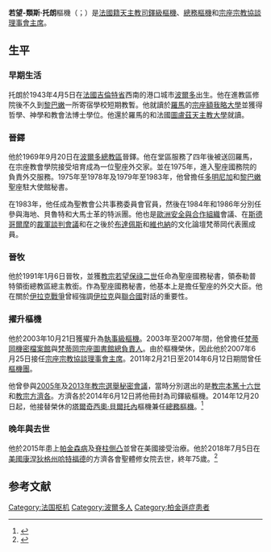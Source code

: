 {{Multiple issues|
{{Refimprove|time=2019-12-02T09:47:05+00:00}}
{{Citation style|time=2019-12-02T09:47:05+00:00}}
}}
{{NoteTA
|1=zh-hans:塔尔奇西奥; zh-hant:塔爾奇西奧; zh-hk:達濟斯;
}}
{{Infobox Christian leader
| type             = Cardinal
| honorific-prefix = 
| name             = 若望-類斯·托朗<br />Jean-Louis Tauran
| honorific-suffix =
| title            = 榮休[[總務樞機|總務樞機]]<br />[[宗座宗教協談理事會|宗座宗教協談理事會榮休主席]]
| image            = Jean-Louis Tauran Vienna 20121126.jpg
| caption          = 
| province         =
| diocese          =
| see              =
| appointed        = 
| term_start       = 2014年12月20日
| term_end         = 2018年7月5日
| predecessor      = [[塔爾奇西奧·貝爾托內|塔爾奇西奧·貝爾托內]]
| successor        = [[凱文·若瑟·法雷爾|凱文·若瑟·法雷爾]]
| other_post       = [[宗座宗教協談理事會|宗座宗教協談理事會主席]]
| ordination       = 1969年9月20日
| ordained_by      = 
| consecration     = 1991年1月6日
| consecrated_by   = [[教宗若望保祿二世|教宗若望保祿二世]]
| cardinal         = 2003年10月21日
| created_cardinal_by = 教宗若望保祿二世
| rank             = [[樞機|司鐸級樞機]]
| previous_post    = {{unbulleted list|[[國務院_(聖座)|聖座國務院副國務卿]]（1990年－2003年）|泰勒普特領銜總教區領銜總主教（1990年－2003年）|[[梵蒂岡宗座圖書館|梵蒂岡宗座圖書館總負責人]]（2003年－2007年）|[[梵蒂岡機密檔案館|梵蒂岡機密檔案館總負責人]]（2003年－2007年）|[[樞機團|樞機團]]{{link-en|首席助祭|Protodeacon}}（2011年－2014年）}}
| birth_name       =
| birth_date       = {{birth date|1943|04|05}}
| birth_place      = [[法國|法國]][[吉倫特省|吉倫特省]][[波爾多|波爾多]]
| death_date       = {{death date and age |2018|07|05|1943|04|05|df=n}}
| death_place      = [[美國|美國]][[康涅狄格州|康涅狄格州]][[哈特福德|哈特福德]]
| buried           =
| nationality      = [[法國人|法國籍]]
| religion         = [[天主教|天主教]]
| residence        =
| parents          =
| alma_mater       =
| signature        =
| motto            = {{unbulleted list|Veritate et Caritate|(For Truth and for Love)}}
| coat_of_arms     = Coat of Arms of Jean-Louis Pierre Cardinal Tauran.png
}}
'''若望-類斯·托朗'''樞機（{{lang-fr|Jean-Louis Tauran}}；{{bd|1943年|4月5日|2018年|7月5日|catIdx=Tauran}}）是[[法國人|法國籍]][[天主教|天主教]][[樞機|司鐸級樞機]]、[[總務樞機|總務樞機]]和[[宗座宗教協談理事會|宗座宗教協談理事會主席]]。

==生平==
===早期生活===
托朗於1943年4月5日在[[法國|法國]][[吉倫特省|吉倫特省]]西南的港口城市[[波爾多|波爾多]]出生。他在進教區修院後不久到[[黎巴嫩|黎巴嫩]]一所寄宿學校短期教暫。他就讀於[[羅馬|羅馬]]的[[宗座額我略大學|宗座額我略大學]]並獲得哲學、神學和教會法博士學位。他還於羅馬的{{link-en|宗座傳教士學院|Pontifical Ecclesiastical Academy}}和法國[[圖盧茲天主教大學|圖盧茲天主教大學]]就讀。

===晉鐸===
他於1969年9月20日在[[天主教波爾多總教區|波爾多總教區]]晉鐸。他在堂區服務了四年後被送回羅馬，在宗座教會學院接受培育成為一位聖座外交家。並在1975年，進入聖座國務院的負責外交服務。1975年至1978年及1979年至1983年，他曾擔任[[多明尼加|多明尼加]]和[[黎巴嫩|黎巴嫩]]聖座駐大使館秘書。

在1983年，他任成為聖教會公共事務委員會官員，然後在1984年和1986年分別任參與海地、貝魯特和大馬士革的特派團。他也是[[歐洲安全與合作組織|歐洲安全與合作組織]]會議、在[[斯德哥爾摩|斯德哥爾摩]]的[[裁軍談判會議|裁軍談判會議]]和在之後於[[布達佩斯|布達佩斯]]和[[維也納|維也納]]的文化論壇梵蒂岡代表團成員。

===晉牧===
他於1991年1月6日晉牧，並獲[[教宗若望保祿二世|教宗若望保祿二世]]任命為聖座國務秘書，領泰勒普特領銜總教區總主教銜。作為聖座國務秘書，他基本上是擔任聖座的外交大臣。他在關於[[伊拉克戰爭|伊拉克戰爭]]曾經強調[[伊拉克|伊拉克]]與[[聯合國|聯合國]]對話的重要性。

===擢升樞機===
他於2003年10月21日獲擢升為[[樞機|執事級樞機]]。2003年至2007年間，他曾擔任[[梵蒂岡機密檔案館|梵蒂岡機密檔案館]]與[[梵蒂岡宗座圖書館|梵蒂岡宗座圖書館總負責人]]。由於{{link-en|保祿·普帕爾|Paul Poupard}}樞機榮休，因此他於2007年6月25日接任[[宗座宗教協談理事會|宗座宗教協談理事會主席]]。2011年2月21日至2014年6月12日期間曾任[[樞機團|樞機團]]{{link-en|首席助祭|Protodeacon}}。

他曾參與[[2005年教宗選舉秘密會議|2005年]]及[[2013年教宗選舉秘密會議|2013年教宗選舉秘密會議]]，當時分別選出的是[[教宗本篤十六世|教宗本篤十六世]]和[[教宗方濟各|教宗方濟各]]。方濟各於2014年6月12日將他冊封為司鐸級樞機。2014年12月20日起，他接替榮休的[[塔爾奇西奧·貝爾托內|塔爾奇西奧·貝爾托內]]樞機兼任[[總務樞機|總務樞機]]。<ref>{{cite web|url=http://www2.fiu.edu/~mirandas/consistories-xx.htm#JohnPaulII|title=The Cardinals of the Holy Roman Church|accessdate=2015-01-26|archive-date=2015-01-29|archive-url=https://web.archive.org/web/20150129030559/http://www2.fiu.edu/~mirandas/consistories-xx.htm#JohnPaulII|dead-url=no}}</ref>

===晚年與去世===
他於2015年患上[[帕金森病|帕金森病]]及[[脊柱側凸|脊柱側凸]]並曾在美國接受治療。他於2018年7月5日在[[美國|美國]][[康涅狄格州|康涅狄格州]][[哈特福德|哈特福德]]的方濟各會聖體修女院去世，終年75歲。<ref>{{cite news | accessdate = 2018-07-13 | date = 2018-07-13 | language = zh | url = https://china.ucanews.com/2018/07/13/%E6%A2%B5%E8%92%82%E5%B2%A1%E5%82%91%E5%87%BA%E5%A4%96%E4%BA%A4%E5%AE%B6%E2%94%80%E2%94%80%E8%8B%A5%E6%9C%9B-%E9%A1%9E%E6%96%AF%EF%BC%8E%E9%99%B6%E7%84%B6%E6%A8%9E%E6%A9%9F%EF%BC%8C%E5%AE%89%E6%81%AF/ | publisher = [[天主教亞洲通訊社|天主教亞洲通訊社]] | title = 梵蒂岡傑出外交家──若望-類斯．陶然樞機，安息主懷 | archive-url = https://web.archive.org/web/20180809060925/https://china.ucanews.com/2018/07/13/%E6%A2%B5%E8%92%82%E5%B2%A1%E5%82%91%E5%87%BA%E5%A4%96%E4%BA%A4%E5%AE%B6%E2%94%80%E2%94%80%E8%8B%A5%E6%9C%9B-%E9%A1%9E%E6%96%AF%EF%BC%8E%E9%99%B6%E7%84%B6%E6%A8%9E%E6%A9%9F%EF%BC%8C%E5%AE%89%E6%81%AF/ | archive-date = 2018-08-09 | dead-url = yes }}</ref>

== 参考文献 ==
{{reflist}}

{{Authority control}}
[[Category:法国枢机|Category:法国枢机]]
[[Category:波爾多人|Category:波爾多人]]
[[Category:柏金遜症患者|Category:柏金遜症患者]]